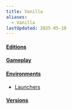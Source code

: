 ```yaml
---
title: Vanilla
aliases:
  - Vanilla
lastUpdated: 2025-05-10
---
```


#### [Editions](/edition)
#### [Gameplay](/gameplay)
#### [Environments](/environment)
- [Launchers](/launcher)
#### [Versions](/versions)